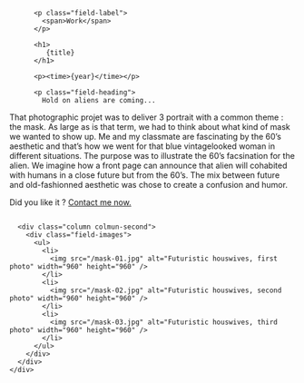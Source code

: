 

<Layout class="work" title={title}>
  <main class="region-content work">
    <div class="region">
      <div class="column column-first">
        <div class="field-body">

          <p class="field-label">
            <span>Work</span>
          </p>

          <h1>
             {title}
          </h1>

          <p><time>{year}</time></p>

          <p class="field-heading">
            Hold on aliens are coming...

</p>
That photographic projet was to deliver 3 portrait with a common theme : the mask. 
As large as is that term, we had to think about what kind of mask we wanted to show up.
Me and my classmate are fascinating by the 60’s aesthetic and that’s how we went for that blue vintagelooked woman in different situations. The purpose was to illustrate the 60’s facsination for the alien. 
We imagine how a front page can announce that alien will cohabited with humans in a close future but from the 60’s. 
The mix between future and old-fashionned aesthetic was chose to create a confusion and humor. 
          <p class="field-action">
            Did you like it ?
            <a href="mailto:chiara@mendolia.ch" title="Contact me">
                <span>Contact me now.</span>
            </a>
          </p>
        </div>
      </div>

      <div class="column colmun-second">
        <div class="field-images">
          <ul>
            <li>
              <img src="/mask-01.jpg" alt="Futuristic houswives, first photo" width="960" height="960" />
            </li>
            <li>
              <img src="/mask-02.jpg" alt="Futuristic houswives, second photo" width="960" height="960" />
            </li>
            <li>
              <img src="/mask-03.jpg" alt="Futuristic houswives, third photo" width="960" height="960" />
            </li>
          </ul>
        </div>
      </div>
    </div>

  </main>
</Layout>
